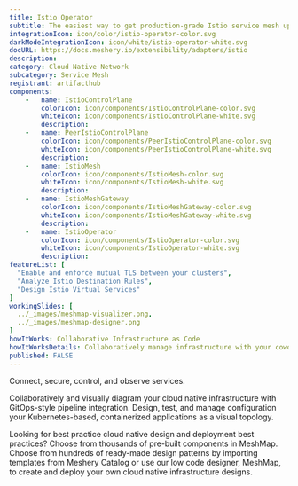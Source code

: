 ```yaml
---
title: Istio Operator
subtitle: The easiest way to get production-grade Istio service mesh up and running
integrationIcon: icon/color/istio-operator-color.svg
darkModeIntegrationIcon: icon/white/istio-operator-white.svg
docURL: https://docs.meshery.io/extensibility/adapters/istio
description: 
category: Cloud Native Network
subcategory: Service Mesh
registrant: artifacthub
components: 
	-	name: IstioControlPlane
		colorIcon: icon/components/IstioControlPlane-color.svg
		whiteIcon: icon/components/IstioControlPlane-white.svg
		description: 
	-	name: PeerIstioControlPlane
		colorIcon: icon/components/PeerIstioControlPlane-color.svg
		whiteIcon: icon/components/PeerIstioControlPlane-white.svg
		description: 
	-	name: IstioMesh
		colorIcon: icon/components/IstioMesh-color.svg
		whiteIcon: icon/components/IstioMesh-white.svg
		description: 
	-	name: IstioMeshGateway
		colorIcon: icon/components/IstioMeshGateway-color.svg
		whiteIcon: icon/components/IstioMeshGateway-white.svg
		description: 
	-	name: IstioOperator
		colorIcon: icon/components/IstioOperator-color.svg
		whiteIcon: icon/components/IstioOperator-white.svg
		description: 
featureList: [
  "Enable and enforce mutual TLS between your clusters",
  "Analyze Istio Destination Rules",
  "Design Istio Virtual Services"
]
workingSlides: [
  ../_images/meshmap-visualizer.png,
  ../_images/meshmap-designer.png
]
howItWorks: Collaborative Infrastructure as Code
howItWorksDetails: Collaboratively manage infrastructure with your coworkers synchronously sharing the same designs.
published: FALSE
---
```

<p>
Connect, secure, control, and observe services.
</p>
<p>
    Collaboratively and visually diagram your cloud native infrastructure with GitOps-style pipeline integration. Design, test, and manage configuration your Kubernetes-based, containerized applications as a visual topology.
</p>
<p>
    Looking for best practice cloud native design and deployment best practices? Choose from thousands of pre-built components in MeshMap. Choose from hundreds of ready-made design patterns by importing templates from Meshery Catalog or use our low code designer, MeshMap, to create and deploy your own cloud native infrastructure designs.
</p>

